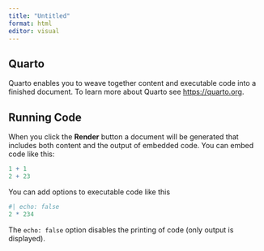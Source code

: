 ```yaml
---
title: "Untitled"
format: html
editor: visual
---
```


## Quarto

Quarto enables you to weave together content and executable code into a finished document. To learn more about Quarto see <https://quarto.org>.

## Running Code

When you click the **Render** button a document will be generated that includes both content and the output of embedded code. You can embed code like this:

```r
1 + 1
2 + 23
```

You can add options to executable code like this

```r
#| echo: false
2 * 234
```

The `echo: false` option disables the printing of code (only output is displayed).
